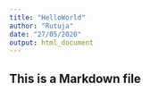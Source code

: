 ```yaml
---
title: "HelloWorld"
author: "Rutuja"
date: "27/05/2020"
output: html_document
---
```




## This is a Markdown file


